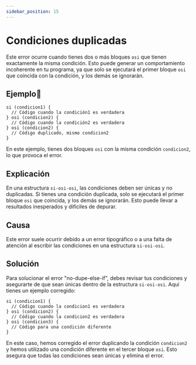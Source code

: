 ```yaml
---
sidebar_position: 15
---
```


# Condiciones duplicadas
Este error ocurre cuando tienes dos o más bloques `osi` que tienen exactamente la misma condición.
Esto puede generar un comportamiento incoherente en tu programa, ya que solo se ejecutará el primer bloque `osi` que coincida con la condición,
y los demás se ignorarán.

## Ejemplo📝

```dummy
si (condicion1) {
  // Código cuando la condición1 es verdadera
} osi (condicion2) {
  // Código cuando la condición2 es verdadera
} osi (condicion2) {
  // Código duplicado, mismo condicion2
}
```
En este ejemplo, tienes dos bloques `osi` con la misma condición `condicion2`, lo que provoca el error.

## Explicación
En una estructura `si-osi-osi`, las condiciones deben ser únicas y no duplicadas.
Si tienes una condición duplicada, solo se ejecutará el primer bloque `osi` que coincida,
y los demás se ignorarán. Esto puede llevar a resultados inesperados y difíciles de depurar.

## Causa
Este error suele ocurrir debido a un error tipográfico o a una falta de atención al escribir las condiciones en una estructura `si-osi-osi`.

## Solución
Para solucionar el error "no-dupe-else-if", debes revisar tus condiciones y asegurarte de que sean únicas dentro de la estructura `si-osi-osi`.
Aquí tienes un ejemplo corregido:
```dummy
si (condicion1) {
  // Código cuando la condicion1 es verdadera
} osi (condicion2) {
  // Código cuando la condicion2 es verdadera
} osi (condicion3) {
  // Código para una condición diferente
}
```
En este caso, hemos corregido el error duplicando la condición `condicion2` y hemos utilizado una condición diferente en el tercer bloque `osi`.
Esto asegura que todas las condiciones sean únicas y elimina el error.